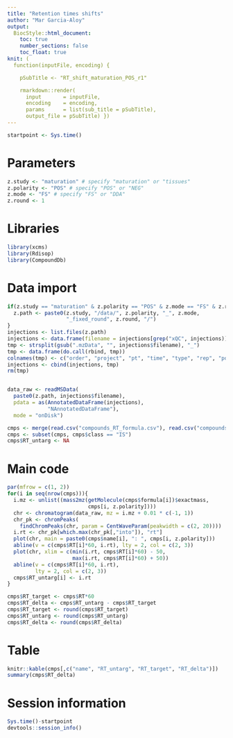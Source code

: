 ```yaml
---
title: "Retention times shifts"
author: "Mar Garcia-Aloy"
output: 
  BiocStyle::html_document:
    toc: true
    number_sections: false
    toc_float: true
knit: (
  function(inputFile, encoding) { 

    pSubTitle <- "RT_shift_maturation_POS_r1"

    rmarkdown::render( 
      input       = inputFile, 
      encoding    = encoding, 
      params      = list(sub_title = pSubTitle),      
      output_file = pSubTitle) })
---
```


```r
startpoint <- Sys.time()
```

# Parameters

```r
z.study <- "maturation" # specify "maturation" or "tissues"
z.polarity <- "POS" # specify "POS" or "NEG"
z.mode <- "FS" # specify "FS" or "DDA"
z.round <- 1
```


# Libraries

```r
library(xcms)
library(Rdisop)
library(CompoundDb)
```

# Data import

```r
if(z.study == "maturation" & z.polarity == "POS" & z.mode == "FS" & z.round == 1){
  z.path <- paste0(z.study, "/data/", z.polarity, "_", z.mode, 
                   "_fixed_round", z.round, "/")
}
injections <- list.files(z.path)
injections <- data.frame(filename = injections[grep("xQC", injections)])
tmp <- strsplit(gsub(".mzData", "", injections$filename), "_")
tmp <- data.frame(do.call(rbind, tmp))
colnames(tmp) <- c("order", "project", "pt", "time", "type", "rep", "polarity", "mode")
injections <- cbind(injections, tmp)
rm(tmp)


data_raw <- readMSData(
  paste0(z.path, injections$filename),
  pdata = as(AnnotatedDataFrame(injections),
             "NAnnotatedDataFrame"), 
  mode = "onDisk")

cmps <- merge(read.csv("compounds_RT_formula.csv"), read.csv("compounds_ion_higher.csv"), by = "name")
cmps <- subset(cmps, cmps$class == "IS")
cmps$RT_untarg <- NA
```


# Main code

```r
par(mfrow = c(1, 2))
for(i in seq(nrow(cmps))){
  i.mz <- unlist((mass2mz(getMolecule(cmps$formula[i])$exactmass, 
                          cmps[i, z.polarity])))
  chr <- chromatogram(data_raw, mz = i.mz + 0.01 * c(-1, 1))
  chr_pk <- chromPeaks(
    findChromPeaks(chr, param = CentWaveParam(peakwidth = c(2, 20))))
  i.rt <- chr_pk[which.max(chr_pk[,"into"]), "rt"]
  plot(chr, main = paste0(cmps$name[i], ": ", cmps[i, z.polarity]))
  abline(v = c(cmps$RT[i]*60, i.rt), lty = 2, col = c(2, 3))
  plot(chr, xlim = c(min(i.rt, cmps$RT[i]*60) - 50, 
                     max(i.rt, cmps$RT[i]*60) + 50))
  abline(v = c(cmps$RT[i]*60, i.rt), 
         lty = 2, col = c(2, 3))
  cmps$RT_untarg[i] <- i.rt
}

cmps$RT_target <- cmps$RT*60
cmps$RT_delta <- cmps$RT_untarg - cmps$RT_target
cmps$RT_target <- round(cmps$RT_target)
cmps$RT_untarg <- round(cmps$RT_untarg)
cmps$RT_delta <- round(cmps$RT_delta)
```


# Table

```r
knitr::kable(cmps[,c("name", "RT_untarg", "RT_target", "RT_delta")])
summary(cmps$RT_delta)
```

# Session information

```r
Sys.time()-startpoint
devtools::session_info()
```

